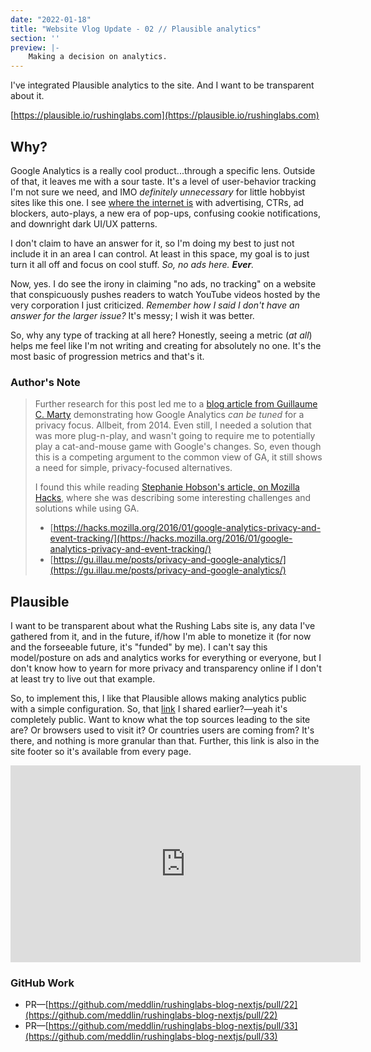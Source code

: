 ```yaml
---
date: "2022-01-18"
title: "Website Vlog Update - 02 // Plausible analytics"
section: ''
preview: |-
    Making a decision on analytics.
---
```


I've integrated Plausible analytics to the site. And I want to be transparent about it.

[https://plausible.io/rushinglabs.com](https://plausible.io/rushinglabs.com)

## Why?

Google Analytics is a really cool product...through a specific lens. Outside of that, it 
leaves me with a sour taste. It's a level of user-behavior tracking I'm not sure we need,
and IMO _definitely unnecessary_ for little hobbyist sites like this one. I see 
[where the internet is](https://medium.com/swlh/the-web-is-becoming-unusable-e7aec886402f) 
with advertising, CTRs, ad blockers, auto-plays, a new era of pop-ups, confusing cookie 
notifications, and downright dark UI/UX patterns. 

I don't claim to have an answer for it, so I'm doing my best to just not include it in an 
area I can control. At least in this space, my goal is to just turn it all off and focus 
on cool stuff. _So, no ads here. **Ever**._

Now, yes. I do see the irony in claiming "no ads, no tracking" on a website that 
conspicuously pushes readers to watch YouTube videos hosted by the very corporation I just 
criticized. _Remember how I said I don't have an answer for the larger issue?_ It's 
messy; I wish it was better.

So, why any type of tracking at all here? Honestly, seeing a metric (_at all_) helps me feel 
like I'm not writing and creating for absolutely no one. It's the most basic of progression
metrics and that's it.

### Author's Note

> Further research for this post led me to a [blog article from Guillaume C. Marty](https://gu.illau.me/posts/privacy-and-google-analytics/)
demonstrating how Google Analytics _can be tuned_ for a privacy focus. Allbeit, from 2014.
Even still, I needed a solution that was more plug-n-play, and wasn't going to require me 
to potentially play a cat-and-mouse game with Google's changes. So, even though this is a 
competing argument to the common view of GA, it still shows a need for simple, 
privacy-focused alternatives.
> 
> I found this while reading [Stephanie Hobson's article, on Mozilla Hacks](https://hacks.mozilla.org/2016/01/google-analytics-privacy-and-event-tracking/), 
where she was describing some interesting challenges and solutions while using GA.
> 
> - [https://hacks.mozilla.org/2016/01/google-analytics-privacy-and-event-tracking/](https://hacks.mozilla.org/2016/01/google-analytics-privacy-and-event-tracking/)
> - [https://gu.illau.me/posts/privacy-and-google-analytics/](https://gu.illau.me/posts/privacy-and-google-analytics/)

## Plausible

I want to be transparent about what the Rushing Labs site is, any data I've gathered from it, 
and in the future, if/how I'm able to monetize it (for now and the forseeable future, it's 
"funded" by me). I can't say this model/posture on ads and analytics works for everything or 
everyone, but I don't know how to yearn for more privacy and transparency online if I don't 
at least try to live out that example.

So, to implement this, I like that Plausible allows making analytics public with a simple
configuration. So, that [link](https://plausible.io/rushinglabs.com) I shared earlier?&mdash;yeah 
it's completely public. Want to know what the top sources leading to the site are? 
Or browsers used to visit it? Or countries users are coming from? It's there, and nothing 
is more granular than that. Further, this link is also in the site footer so it's 
available from every page.

<iframe width="560" height="315" src="https://www.youtube.com/embed/3v9rn29WmPE" 
title="YouTube video player" frameBorder="0" 
allow="accelerometer; autoplay; clipboard-write; encrypted-media; gyroscope; 
picture-in-picture" allowfullscreen>
</iframe>

### GitHub Work

- PR&mdash;[https://github.com/meddlin/rushinglabs-blog-nextjs/pull/22](https://github.com/meddlin/rushinglabs-blog-nextjs/pull/22)
- PR&mdash;[https://github.com/meddlin/rushinglabs-blog-nextjs/pull/33](https://github.com/meddlin/rushinglabs-blog-nextjs/pull/33)